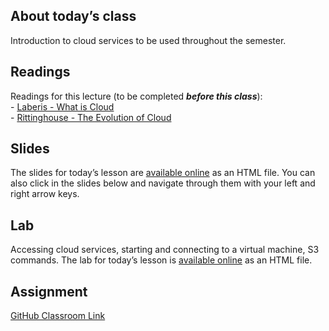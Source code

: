 ## About today's class

Introduction to cloud services to be used throughout the semester.


## Readings

Readings for this lecture (to be completed ***before this class***):  
- [Laberis - What is Cloud]({{< var reading.lebris >}}){target="_blank"}  
- [Rittinghouse - The Evolution of Cloud]({{< var reading.rittinghouse >}}){target="_blank"}  


## Slides

The slides for today's lesson are [available online](/slides/02-slides.qmd){target="_blank"} as an HTML file. You can also click in the slides below and navigate through them with your left and right arrow keys.

## Lab
Accessing cloud services, starting and connecting to a virtual machine, S3 commands.
The lab for today's lesson is [available online](/labs/02-labs.qmd){target="_blank"} as an HTML file.

## Assignment

[GitHub Classroom Link]({{< var gh-classroom.a02 >}})
